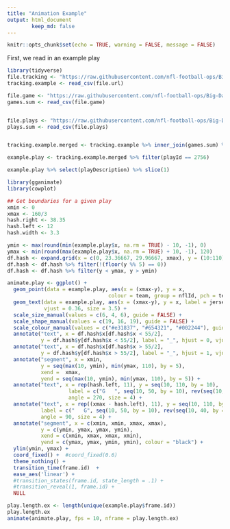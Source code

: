 ```yaml
---
title: "Animation Example"
output: html_document
        keep_md: false
---
```



```r
knitr::opts_chunk$set(echo = TRUE, warning = FALSE, message = FALSE)
```

First, we read in an example play
```r
library(tidyverse)
file.tracking <- "https://raw.githubusercontent.com/nfl-football-ops/Big-Data-Bowl/master/Data/Tracking/tracking_gameId_2017090700.csv?token=ArYlPx05ztvrEtIKTgB9umBui6HviSJMks5cDo3WwA%3D%3D"
tracking.example <- read_csv(file.url)

file.game <- "https://raw.githubusercontent.com/nfl-football-ops/Big-Data-Bowl/master/Data/games.csv?token=ArYlP3sUZTHRrsP5-qNkvDdobliwSSJAks5cDo5xwA%3D%3D"
games.sum <- read_csv(file.game) 


file.plays <- "https://raw.githubusercontent.com/nfl-football-ops/Big-Data-Bowl/master/Data/plays.csv?token=ArYlP58hzzHH8tABhMrbz-Lc1gB8zkx3ks5cDo9RwA%3D%3D"
plays.sum <- read_csv(file.plays) 


tracking.example.merged <- tracking.example %>% inner_join(games.sum) %>% inner_join(plays.sum) 

example.play <- tracking.example.merged %>% filter(playId == 2756)

example.play %>% select(playDescription) %>% slice(1)
```

```r
library(gganimate)
library(cowplot)

## Get boundaries for a given play
xmin <- 0
xmax <- 160/3
hash.right <- 38.35
hash.left <- 12
hash.width <- 3.3

ymin <- max(round(min(example.play$x, na.rm = TRUE) - 10, -1), 0)
ymax <- min(round(max(example.play$x, na.rm = TRUE) + 10, -1), 120)
df.hash <- expand.grid(x = c(0, 23.36667, 29.96667, xmax), y = (10:110))
df.hash <- df.hash %>% filter(!(floor(y %% 5) == 0))
df.hash <- df.hash %>% filter(y < ymax, y > ymin)

animate.play <- ggplot() +
  geom_point(data = example.play, aes(x = (xmax-y), y = x, 
                                 colour = team, group = nflId, pch = team, size = team)) + 
  geom_text(data = example.play, aes(x = (xmax-y), y = x, label = jerseyNumber), colour = "white", 
            vjust = 0.36, size = 3.5) + 
  scale_size_manual(values = c(6, 4, 6), guide = FALSE) + 
  scale_shape_manual(values = c(19, 16, 19), guide = FALSE) +
  scale_colour_manual(values = c("#e31837", "#654321", "#002244"), guide = FALSE) + 
  annotate("text", x = df.hash$x[df.hash$x < 55/2], 
           y = df.hash$y[df.hash$x < 55/2], label = "_", hjust = 0, vjust = -0.2) + 
  annotate("text", x = df.hash$x[df.hash$x > 55/2], 
           y = df.hash$y[df.hash$x > 55/2], label = "_", hjust = 1, vjust = -0.2) + 
  annotate("segment", x = xmin, 
           y = seq(max(10, ymin), min(ymax, 110), by = 5), 
           xend =  xmax, 
           yend = seq(max(10, ymin), min(ymax, 110), by = 5)) + 
  annotate("text", x = rep(hash.left, 11), y = seq(10, 110, by = 10), 
                    label = c("G   ", seq(10, 50, by = 10), rev(seq(10, 40, by = 10)), "   G"), 
                    angle = 270, size = 4) + 
  annotate("text", x = rep((xmax - hash.left), 11), y = seq(10, 110, by = 10), 
           label = c("   G", seq(10, 50, by = 10), rev(seq(10, 40, by = 10)), "G   "), 
           angle = 90, size = 4) + 
  annotate("segment", x = c(xmin, xmin, xmax, xmax), 
           y = c(ymin, ymax, ymax, ymin), 
           xend = c(xmin, xmax, xmax, xmin), 
           yend = c(ymax, ymax, ymin, ymin), colour = "black") + 
  ylim(ymin, ymax) + 
  coord_fixed() +  #coord_fixed(0.6)
  theme_nothing() + 
  transition_time(frame.id)  +
  ease_aes('linear') + 
  #transition_states(frame.id, state_length = .1) + 
  #transition_reveal(1, frame.id) + 
  NULL

play.length.ex <- length(unique(example.play$frame.id))
play.length.ex
animate(animate.play, fps = 10, nframe = play.length.ex)
```